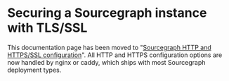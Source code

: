 # Securing a Sourcegraph instance with TLS/SSL

This documentation page has been moved to "[Sourcegraph HTTP and HTTPS/SSL configuration](/admin/http_https_configuration)". All HTTP and HTTPS configuration options are now handled by nginx or caddy, which ships with most Sourcegraph deployment types.
